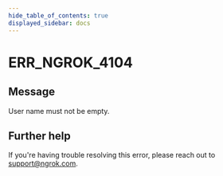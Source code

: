 ```yaml
---
hide_table_of_contents: true
displayed_sidebar: docs
---
```



# ERR_NGROK_4104

## Message

User name must not be empty.

<ErrorDetails error="err_ngrok_4104" />

## Further help

If you're having trouble resolving this error, please reach out to [support@ngrok.com](mailto:support@ngrok.com?subject=Help%20with%20ERR_NGROK_4104).
